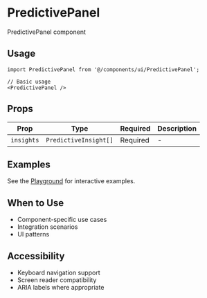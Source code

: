 # PredictivePanel

PredictivePanel component

## Usage

```tsx
import PredictivePanel from '@/components/ui/PredictivePanel';

// Basic usage
<PredictivePanel />
```

## Props

| Prop | Type | Required | Description |
|------|------|----------|-------------|
| `insights` | `PredictiveInsight[]` | Required | - |

## Examples

See the [Playground](/play) for interactive examples.

## When to Use

- Component-specific use cases
- Integration scenarios
- UI patterns

## Accessibility

- Keyboard navigation support
- Screen reader compatibility
- ARIA labels where appropriate
